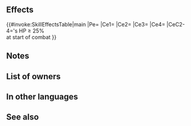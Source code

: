 {{Weapon Infobox
|tagid=SID_良成長の弓
|intID=3735
|userVersion1=Bow
|userVersion2=Arrow
|exclusive=1
|weaponType=Bow
|cost=400
|might=14
|range=2
|effectiveness=Flying
|effect=Effective against flying foes. Grants Spd+3. At start of combat, if unit's HP ≥ 25%, grants Atk/Spd/Def/Res+X (X = 25% of unit's level; max 10), deals damage = 20% of unit's Spd (including when dealing damage with a Special triggered before combat), and neutralizes unit's penalties during combat.
|statModifiers=0,14,3,0,0
|required=Silver Bow
|properties=random_owner
}}
==Effects==
{{#invoke:SkillEffectsTable|main
|Pe={{Eft|Stat Boosts|Spd|3}}
|Ce1={{Eft|Effectiveness|{{Mt|Flying}}}}
|Ce2={{Eft|Temporary buffs|Atk/Spd/Def/Res|25% of {{Tgt|Unit}}'s level|max=10}}
|Ce3={{Eft|Damage Boost|20% of {{Tgt|Unit}}'s Spd<br>before '''&''' during combat}}
|Ce4={{Eft|Neutralize Penalties}}
|CeC2-4={{Tgt|Unit}}'s HP ≥ 25%<br>at start of combat
}}

==Notes==
{{Effective damage bonus|flying}}
{{Temporary buffs}}
{{DamageBoost}}
{{Penalty neutralization}}
==List of owners==
{{Skill Hero List}}
==In other languages==
{{OtherLanguages
|japanese=良成長の弓
|german=Bogen d. Talents
|spanishEU=Arco de promesa
|spanishLA=Arco de promesa
|french=Arc de prodige
|italian=Frecce talento
|chineseTW=天賦過人之弓
|portuguese=Arco da aptidão
}}
==See also==
{{See also skills|cond=Description LIKE '%of unit_s level%' OR Description LIKE '%deals damage = 20%of unit_s Spd%'}}
{{Weapons Navbox}}